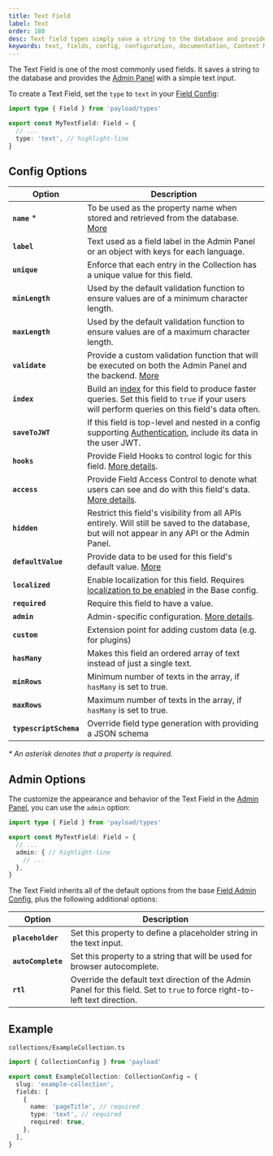 ```yaml
---
title: Text Field
label: Text
order: 180
desc: Text field types simply save a string to the database and provide the Admin Panel with a text input. Learn how to use Text fields, see examples and options.
keywords: text, fields, config, configuration, documentation, Content Management System, cms, headless, javascript, node, react, nextjs
---
```


The Text Field is one of the most commonly used fields. It saves a string to the database and provides the [Admin Panel](../admin/overview) with a simple text input.

To create a Text Field, set the `type` to `text` in your [Field Config](./overview):

```ts
import type { Field } from 'payload/types'

export const MyTextField: Field = {
  // ...
  type: 'text', // highlight-line
}
```

<LightDarkImage
  srcLight="https://payloadcms.com/images/docs/fields/text.png"
  srcDark="https://payloadcms.com/images/docs/fields/text-dark.png"
  alt="Shows a text field and read-only text field in the Payload Admin Panel"
  caption="Admin Panel screenshot of a Text field and read-only Text field"
/>

## Config Options

| Option                 | Description                                                                                                                                                                 |
| ---------------------- | --------------------------------------------------------------------------------------------------------------------------------------------------------------------------- |
| **`name`** \*          | To be used as the property name when stored and retrieved from the database. [More](/docs/fields/overview#field-names)                                                      |
| **`label`**            | Text used as a field label in the Admin Panel or an object with keys for each language.                                                                                     |
| **`unique`**           | Enforce that each entry in the Collection has a unique value for this field.                                                                                                |
| **`minLength`**        | Used by the default validation function to ensure values are of a minimum character length.                                                                                 |
| **`maxLength`**        | Used by the default validation function to ensure values are of a maximum character length.                                                                                 |
| **`validate`**         | Provide a custom validation function that will be executed on both the Admin Panel and the backend. [More](/docs/fields/overview#validation)                                |
| **`index`**            | Build an [index](/docs/database/overview) for this field to produce faster queries. Set this field to `true` if your users will perform queries on this field's data often. |
| **`saveToJWT`**        | If this field is top-level and nested in a config supporting [Authentication](/docs/authentication/overview), include its data in the user JWT.                               |
| **`hooks`**            | Provide Field Hooks to control logic for this field. [More details](../hooks/fields).                                                                                                                                                                         |
| **`access`**           | Provide Field Access Control to denote what users can see and do with this field's data. [More details](../access-control/fields).                                                                                                                                                  |
| **`hidden`**           | Restrict this field's visibility from all APIs entirely. Will still be saved to the database, but will not appear in any API or the Admin Panel.                            |
| **`defaultValue`**     | Provide data to be used for this field's default value. [More](/docs/fields/overview#default-values)                                                                        |
| **`localized`**        | Enable localization for this field. Requires [localization to be enabled](/docs/configuration/localization) in the Base config.                                             |
| **`required`**         | Require this field to have a value.                                                                                                                                         |
| **`admin`**            | Admin-specific configuration. [More details](#admin-config).                                                                                                   |
| **`custom`**           | Extension point for adding custom data (e.g. for plugins)                                                                                                                   |
| **`hasMany`**          | Makes this field an ordered array of text instead of just a single text.                                                                                                    |
| **`minRows`**          | Minimum number of texts in the array, if `hasMany` is set to true.                                                                                                          |
| **`maxRows`**          | Maximum number of texts in the array, if `hasMany` is set to true.                                                                                                          |
| **`typescriptSchema`** | Override field type generation with providing a JSON schema                                                                                                                 |

_\* An asterisk denotes that a property is required._

## Admin Options

The customize the appearance and behavior of the Text Field in the [Admin Panel](../admin/overview), you can use the `admin` option:

```ts
import type { Field } from 'payload/types'

export const MyTextField: Field = {
  // ...
  admin: { // highlight-line
    // ...
  },
}
```

The Text Field inherits all of the default options from the base [Field Admin Config](./overview#admin-config), plus the following additional options:

| Option         | Description                                                                                                      |
| -------------- | ---------------------------------------------------------------------------------------------------------------- |
| **`placeholder`** | Set this property to define a placeholder string in the text input.                                              |
| **`autoComplete`** | Set this property to a string that will be used for browser autocomplete.                                        |
| **`rtl`**        | Override the default text direction of the Admin Panel for this field. Set to `true` to force right-to-left text direction. |

## Example

`collections/ExampleCollection.ts`

```ts
import { CollectionConfig } from 'payload'

export const ExampleCollection: CollectionConfig = {
  slug: 'example-collection',
  fields: [
    {
      name: 'pageTitle', // required
      type: 'text', // required
      required: true,
    },
  ],
}
```
